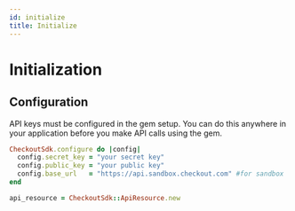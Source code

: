 ```yaml
---
id: initialize
title: Initialize
---
```


# Initialization

## Configuration

API keys must be configured in the gem setup. You can do this anywhere in your application before you make API calls using the gem.

```ruby
CheckoutSdk.configure do |config|
  config.secret_key = "your secret key"
  config.public_key = "your public key"
  config.base_url   = "https://api.sandbox.checkout.com" #for sandbox
end

api_resource = CheckoutSdk::ApiResource.new
```

